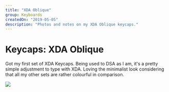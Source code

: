 ```yaml
---
title: "XDA Oblique"
group: Keyboards
createdOn: "2019-05-05"
description: "Photos and notes on my XDA Oblique keycaps."
---
```


# Keycaps: XDA Oblique

Got my first set of XDA Keycaps. Being used to DSA as I am, it's a pretty simple adjustment to type with XDA. Loving the minimalist look considering that all my other sets are rather colourful in comparison.

![](flickr://47780280651)
